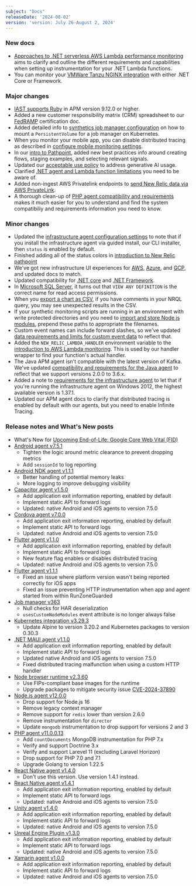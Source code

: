 ```yaml
---
subject: "Docs"
releaseDate: '2024-08-02'
version: 'version: July 26-August 2, 2024'
---
```


### New docs

* [Approaches to .NET serverless AWS Lambda performance monitoring](/docs/apm/agents/net-agent/getting-started/net-agent-approaches-lambda/) aims to clarify and outline the different requirements and capabilities when setting up instrumentation for your .NET Lambda functions.
* You can monitor your [VMWare Tanzu NGINX integration](/docs/infrastructure/host-integrations/host-integrations-list/cloudfoundry-integrations/vmware-tanzu-nginx-buildpack-integration) with either .NET Core or Framework.


### Major changes

* [IAST supports Ruby](/docs/iast/introduction) in APM version 9.12.0 or higher.
* Added a new customer responsibility matrix (CRM) spreadsheet to our [FedRAMP](/docs/security/security-privacy/compliance/certificates-standards-regulations/fedramp/) certification doc.
* Added detailed info to [synthetics job manager configuration](/docs/synthetics/synthetic-monitoring/private-locations/job-manager-configuration/#user-file-example) on how to mount a `PersistentVolume` for a job manager on Kubernetes.
* When you monitor your mobile app, you can disable distributed tracing as described in [configure mobile monitoring settings](/docs/mobile-monitoring/new-relic-mobile/mobile-sdk/configure-settings/#configurations).
* In our [intro to Pathpoint](/docs/new-relic-solutions/business-observability/intro-pathpoint/#flows), added new best practices info around creating flows, staging examples, and selecting relevant signals.
* Updated our [acceptable use policy](/docs/licenses/license-information/general-usage-licenses/acceptable-use-policy/#generative-AI) to address generative AI usage.
* Clarified [.NET agent and Lambda function limitations](/docs/apm/agents/net-agent/getting-started/net-agent-approaches-lambda/#dot-net-agent) you need to be aware of.
* Added non-ingest AWS Privatelink endpoints to [send New Relic data via AWS PrivateLink](/docs/data-apis/custom-data/aws-privatelink).
* A thorough clean-up of [PHP agent compatibility and requirements](/docs/apm/agents/php-agent/getting-started/php-agent-compatibility-requirements) makes it much easier for you to understand and find the system compatibiliy and requirements information you need to know.


### Minor changes

* Updated the [infrastructure agent configuration settings](/docs/infrastructure/install-infrastructure-agent/configuration/infrastructure-agent-configuration-settings/#status-server-enabled) to note that if you install the infrastructure agent via guided install, our CLI installer, then `status` is enabled by default.
* Finished adding all of the status colors in [introduction to New Relic pathpoint](/docs/new-relic-solutions/business-observability/intro-pathpoint/#touchpoint-status) 
* We've got new infrastructure UI experiences for [AWS](/docs/infrastructure/amazon-integrations/get-started/introduction-aws-integrations/#insights), [Azure](/docs/infrastructure/infrastructure-integrations/get-started/understand-use-data-infrastructure-integrations/#explore), and [GCP](/docs/infrastructure/google-cloud-platform-integrations/get-started/introduction-google-cloud-platform-integrations/#insights), and updated docs to match.
* Updated compatibility for [.NET core](/docs/apm/agents/net-agent/getting-started/net-agent-compatibility-requirements-net-core) and [.NET Framework](/docs/apm/agents/net-agent/getting-started/net-agent-compatibility-requirements-net-framework).
* In [Microsoft SQL Server](/docs/infrastructure/host-integrations/host-integrations-list/microsoft-sql/microsoft-sql-server-integration/#enable-microsoft-sql-server), it turns out that `VIEW ANY DEFINITION` is the correct name for read access permissions.
* When you [export a chart as CSV](/docs/query-your-data/explore-query-data/dashboards/dashboards-charts-import-export-data/#export-charts-csv), if you have comments in your NRQL query, you may see unexpected results in the CSV.
* If your synthetic monitoring scripts are running in an environment with write protected directories and you need to [import and store Node.js modules](/docs/synthetics/synthetic-monitoring/scripting-monitors/introduction-scripted-browser-monitors/#importing), prepend these paths to appropriate the filenames.
* Custom event names can include forward slashes, so we've updated [data requirements and limits for custom event data](/docs/data-apis/custom-data/custom-events/data-requirements-limits-custom-event-data/#general) to reflect that.
* Added the `NEW_RELIC_LAMBDA_HANDLER` environment variable to the [introduction to AWS Lambda monitoring](/docs/serverless-function-monitoring/aws-lambda-monitoring/instrument-lambda-function/introduction-lambda/#environment). This is used by our handler wrapper to find your function's actual handler.
* The Java APM agent isn't compatible with the latest version of Kafka. We've updated [compatibility and requirements for the Java agent](/docs/apm/agents/java-agent/getting-started/compatibility-requirements-java-agent/#http-messaging) to reflect that we support versions 2.0.0 to 3.6.x.
* Added a note to [requirements for the infrastructure agent](/docs/infrastructure/install-infrastructure-agent/get-started/requirements-infrastructure-agent/#os) to let that if you're running the infrastructure agent on Windows 2012, the highest available version is 1.37.1.
* Updated our APM agent docs to clarify that distributed tracing is enabled by default with our agents, but you need to enable Infinite Tracing.


### Release notes and What's New posts

* What's New for [Upcoming End-of-Life: Google Core Web Vital (FID)](/whats-new/2024/08/whats-new-8-01-eol-fid)
* [Android agent v7.5.1](/docs/release-notes/mobile-release-notes/android-release-notes/android-751)
    * Tighten the logic around metric clearance to prevent dropping metrics
    * Add `sessionId` to log reporting
* [Android NDK agent v1.1.1](/docs/release-notes/mobile-release-notes/android-release-notes/android-ndk-111)
    * Better handling of potential memory leaks
    * More logging to improve debugging visibility
* [Capacitor agent v1.5.0](/docs/release-notes/mobile-release-notes/capacitor-release-notes/capacitor-agent-150)
    * Add application exit information reporting, enabled by default
    * Implement static API to forward logs
    * Updated: native Android and iOS agents to version 7.5.0
* [Cordova agent v7.0.0](/docs/release-notes/mobile-release-notes/cordova-release-notes/cordova-agent-700)
    * Add application exit information reporting, enabled by default
    * Implement static API to forward logs
    * Updated: native Android and iOS agents to version 7.5.0
* [Flutter agent v1.1.0](/docs/release-notes/mobile-release-notes/flutter-release-notes/flutter-agent-110)
    * Add application exit information reporting, enabled by default
    * Implement static API to forward logs
    * New feature flag enables or disables distributed tracing
    * Updated: native Android and iOS agents to version 7.5.0
* [Flutter agent v1.1.1](/docs/release-notes/mobile-release-notes/flutter-release-notes/flutter-agent-111)
    * Fixed an issue where platform version wasn't being reported correctly for iOS apps
    * Fixed an issue preventing HTTP instrumentation when app and agent started from within RunZoneGuarded
* [Job manager v363](/docs/release-notes/synthetics-release-notes/job-manager-release-notes/job-manager-release-363)
    * Null checks for HAR deserialization
    * `usesCustomNodeModules` event attribute is no longer always false
* [Kubernetes integration v3.29.3](/docs/release-notes/infrastructure-release-notes/kubernetes-integration-release-notes/kubernetes-integration-3-29-3)
    * Update Alpine to version 3.20.2 and Kubernetes packages to version 0.30.3
* [.NET MAUI agent v1.1.0](/docs/release-notes/mobile-release-notes/net-maui-release-notes/net-maui-agent-110)
    * Add application exit information reporting, enabled by default
    * Implement static API to forward logs
    * Updated native Android and iOS agents to version 7.5.0
    * Fixed distributed tracing malfunction when using a custom HTTP handler
* [Node browser runtime v2.3.60](/docs/release-notes/synthetics-release-notes/node-browser-runtime-release-notes/node-browser-runtime-2.3.60)
    * Use FIPs-compliant base images for the runtime
    * Upgrade packages to mitigate security issue [CVE-2024-37890](https://nvd.nist.gov/vuln/detail/CVE-2024-37890)
* [Node.js agent v12.0.0](/docs/release-notes/agent-release-notes/nodejs-release-notes/node-agent-12-0-0)
    * Drop support for Node.js 16
    * Remove legacy context manager
    * Remove support for `redis` lower than version 2.6.0
    * Remove instrumentation for `director`
    * Update `mongodb` instrumentation to drop support for versions 2 and 3
* [PHP agent v11.0.0.13](/docs/release-notes/agent-release-notes/php-release-notes/php-agent-11-0-0-13)
    * Add `countDocuments` MongoDB instrumentation for PHP 7.x
    * Verify and support Doctrine 3.x
    * Verify and support Larevel 11 (excluding Laravel Horizon)
    * Drop support for PHP 7.0 and 7.1
    * Upgrade Golang to version 1.22.5
* [React Native agent v1.4.0](/docs/release-notes/mobile-release-notes/react-native-release-notes/react-native-agent-140)
    * Don't use this version. Use version 1.4.1 instead.
* [React Native agent v1.4.1](/docs/release-notes/mobile-release-notes/react-native-release-notes/react-native-agent-141)
    * Add application exit information reporting, enabled by default
    * Implement static API to forward logs
    * Updated: native Android and iOS agents to version 7.5.0
* [Unity agent v1.4.0](/docs/release-notes/mobile-release-notes/unity-release-notes/unity-agent-140)
    * Add application exit information reporting, enabled by default
    * Implement static API to forward logs
    * Updated: native Android and iOS agents to version 7.5.0
* [Unreal Engine Plugin v1.3.0](/docs/release-notes/mobile-release-notes/unreal-release-notes/unreal-engine-plugin-130)
    * Add application exit information reporting, enabled by default
    * Implement static API to forward logs
    * Updated: native Android and iOS agents to version 7.5.0
* [Xamarin agent v1.0.0](/docs/release-notes/mobile-release-notes/xamarin-release-notes/xamarin-agent-100)
    * Add application exit information reporting, enabled by default
    * Implement static API to forward logs
    * Updated: native Android and iOS agents to version 7.5.0